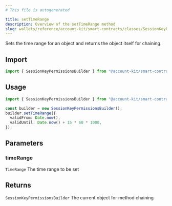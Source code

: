 ```yaml
---
# This file is autogenerated

title: setTimeRange
description: Overview of the setTimeRange method
slug: wallets/reference/account-kit/smart-contracts/classes/SessionKeyPermissionsBuilder/setTimeRange
---
```


Sets the time range for an object and returns the object itself for chaining.

## Import

```ts
import { SessionKeyPermissionsBuilder } from "@account-kit/smart-contracts";
```

## Usage

```ts
import { SessionKeyPermissionsBuilder } from "@account-kit/smart-contracts";

const builder = new SessionKeyPermissionsBuilder();
builder.setTimeRange({
  validFrom: Date.now(),
  validUntil: Date.now() + 15 * 60 * 1000,
});
```

## Parameters

### timeRange

`TimeRange`
The time range to be set

## Returns

`SessionKeyPermissionsBuilder`
The current object for method chaining
